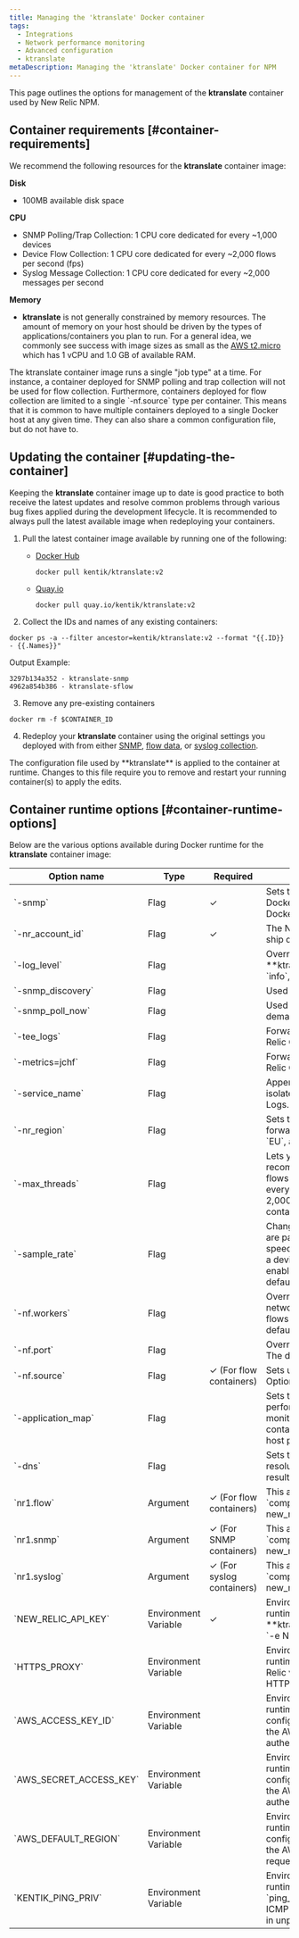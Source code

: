 ```yaml
---
title: Managing the 'ktranslate' Docker container
tags:
  - Integrations
  - Network performance monitoring
  - Advanced configuration
  - ktranslate
metaDescription: Managing the 'ktranslate' Docker container for NPM
---
```


This page outlines the options for management of the **ktranslate** container used by New Relic NPM.

## Container requirements [#container-requirements]

We recommend the following resources for the **ktranslate** container image:

**Disk**

 * 100MB available disk space

**CPU**

 * SNMP Polling/Trap Collection: 1 CPU core dedicated for every ~1,000 devices
 * Device Flow Collection: 1 CPU core dedicated for every ~2,000 flows per second (fps)
 * Syslog Message Collection: 1 CPU core dedicated for every ~2,000 messages per second

**Memory**

 * **ktranslate** is not generally constrained by memory resources. The amount of memory on your host should be driven by the types of applications/containers you plan to run. For a general idea, we commonly see success with image sizes as small as the [AWS t2.micro](https://aws.amazon.com/ec2/instance-types/t2/) which has 1 vCPU and 1.0 GB of available RAM.

<Callout variant="tip">
  The ktranslate container image runs a single "job type" at a time. For instance, a container deployed for SNMP polling and trap collection will not be used for flow collection. Furthermore, containers deployed for flow collection are limited to a single `-nf.source` type per container. This means that it is common to have multiple containers deployed to a single Docker host at any given time. They can also share a common configuration file, but do not have to.
</Callout>

## Updating the container [#updating-the-container]

Keeping the **ktranslate** container image up to date is good practice to both receive the latest updates and resolve common problems through various bug fixes applied during the development lifecycle. It is recommended to always pull the latest available image when redeploying your containers.

1. Pull the latest container image available by running one of the following:
    * [Docker Hub](https://hub.docker.com/)
      ```shell
      docker pull kentik/ktranslate:v2
      ```
    * [Quay.io](https://quay.io/)
      ```shell
      docker pull quay.io/kentik/ktranslate:v2
      ```

2. Collect the IDs and names of any existing containers:

  ```shell
  docker ps -a --filter ancestor=kentik/ktranslate:v2 --format "{{.ID}} - {{.Names}}"
  ```

  Output Example:

  ```
  3297b134a352 - ktranslate-snmp
  4962a854b386 - ktranslate-sflow
  ```

3. Remove any pre-existing containers

  ```shell
  docker rm -f $CONTAINER_ID
  ```

4. Redeploy your **ktranslate** container using the original settings you deployed with from either [SNMP](/docs/network-performance-monitoring/setup-performance-monitoring/snmp-performance-monitoring), [flow data](/docs/network-performance-monitoring/setup-performance-monitoring/network-flow-monitoring), or [syslog collection](/docs/network-performance-monitoring/setup-performance-monitoring/network-syslog-monitoring).

<Callout variant="important">
  The configuration file used by **ktranslate** is applied to the container at runtime. Changes to this file require you to remove and restart your running container(s) to apply the edits.
</Callout>

## Container runtime options [#container-runtime-options]

Below are the various options available during Docker runtime for the **ktranslate** container image:

<table>
  <thead>
    <tr>
      <th style={{ width: "200px" }}>
        Option name
      </th>
      <th>
        Type
      </th>
      <th>
        Required
      </th>
      <th>
        Description
      </th>
    </tr>
  </thead>
    <tbody>
    <tr>
      <td>
        `-snmp`
      </td>
      <td>
        Flag
      </td>
      <td>✓</td>
      <td>
        Sets the path to the `snmp-base.yaml` file on the Docker container, based on the volume mount from the Docker host passed as an option during runtime.
      </td>
    </tr>
    <tr>
      <td>
        `-nr_account_id`
      </td>
      <td>
        Flag
      </td>
      <td>✓</td>
      <td>
        The New Relic One account ID that **ktranslate** will ship data to.
      </td>
    </tr>
    <tr>
      <td>
        `-log_level`
      </td>
      <td>
        Flag
      </td>
      <td></td>
      <td>
        Overrides the default **info** log level for **ktranslate**. The available options are `debug`, `info`, `warn`, or `error`.
      </td>
    </tr>
    <tr>
      <td>
        `-snmp_discovery`
      </td>
      <td>
        Flag
      </td>
      <td></td>
      <td>
        Used to setup the container in SNMP discovery mode.
      </td>
    </tr>
    <tr>
      <td>
        `-snmp_poll_now`
      </td>
      <td>
        Flag
      </td>
      <td></td>
      <td>
        Used to setup the container to poll a target device on-demand.
      </td>
    </tr>
    <tr>
      <td>
        `-tee_logs`
      </td>
      <td>
        Flag
      </td>
      <td></td>
      <td>
        Forwards Docker logs from **ktranslate** into New Relic One Logs.
      </td>
    </tr>
    <tr>
      <td>
        `-metrics=jchf`
      </td>
      <td>
        Flag
      </td>
      <td></td>
      <td>
        Forwards health metrics from **ktranslate** into New Relic One.
      </td>
    </tr>
    <tr>
      <td>
        `-service_name`
      </td>
      <td>
        Flag
      </td>
      <td></td>
      <td>
        Appended to the container name in Docker logs to help isolate logs from various containers in New Relic One Logs.
      </td>
    </tr>
    <tr>
      <td>
        `-nr_region`
      </td>
      <td>
        Flag
      </td>
      <td></td>
      <td>
        Sets the regional API endpoints for **ktranslate** to forward telemetry to New Relic One. Options are `US`, `EU`, and `GOV` (FedRAMP).
      </td>
    </tr>
    <tr>
      <td>
        `-max_threads`
      </td>
      <td>
        Flag
      </td>
      <td></td>
      <td>
        Lets you process higher volumes of data. We recommend one CPU core available for every 2,000 flows per second (fps) of network flow data sent, or every 1,000 SNMP devices being monitored, or every 2,000 syslog messages per second collected by a container. The default is `1`.
      </td>
    </tr>
    <tr>
      <td>
        `-sample_rate`
      </td>
      <td>
        Flag
      </td>
      <td></td>
      <td>
        Changes the default sample rate value at which flows are passed to New Relic One Events. This does not speed up the local configuration of flow sample rate on a device, but it can slow it down. Setting this to `1` will enable capturing all flows sent to the container. The default is `1000`.
      </td>
    </tr>
    <tr>
      <td>
        `-nf.workers`
      </td>
      <td>
        Flag
      </td>
      <td></td>
      <td>
        Overrides the number of workers used in processing network packets. Use one worker for every 4,000 of flows per second (fps) of network flow data sent. The default is `1`.
      </td>
    </tr>
    <tr>
      <td>
        `-nf.port`
      </td>
      <td>
        Flag
      </td>
      <td></td>
      <td>
        Overrides the listening port for incoming flow packets. The default is `9995`.
      </td>
    </tr>
    <tr>
      <td>
        `-nf.source`
      </td>
      <td>
        Flag
      </td>
      <td>✓ (For flow containers)</td>
      <td>
        Sets up the type of flow this container will process. Options are `ipfix`, `netflow5`, `netflow9`, and `sflow`.
      </td>
    </tr>
    <tr>
      <td>
        `-application_map`
      </td>
      <td>
        Flag
      </td>
      <td></td>
      <td>
        Sets the path to an [application map](/docs/network-performance-monitoring/setup-performance-monitoring/advanced-config) file on the Docker container, based on a volume mount from the Docker host passed as an option during runtime.
      </td>
    </tr>
    <tr>
      <td>
        `-dns`
      </td>
      <td>
        Flag
      </td>
      <td></td>
      <td>
        Sets the `IP:Port` for **ktranslate** to use during DNS resolution of IP addresses. Setting this affects the results for the `dst_host` and `src_host` fields.
      </td>
    </tr>
    <tr>
      <td>
        `nr1.flow`
      </td>
      <td>
        Argument
      </td>
      <td>✓ (For flow containers)</td>
      <td>
        This argument statically sets the following flags: `compression: gzip`, `sink: new_relic`, `format: new_relic`, `max_before_sample: 100`, `flow_only:true`.
      </td>
    </tr>
    <tr>
      <td>
        `nr1.snmp`
      </td>
      <td>
        Argument
      </td>
      <td>✓ (For SNMP containers)</td>
      <td>
        This argument statically sets the following options: `compression: gzip`, `sink: new_relic`, `format: new_relic_metric`, `max_flows_per_message: 100`.
      </td>
    </tr>
    <tr>
      <td>
        `nr1.syslog`
      </td>
      <td>
        Argument
      </td>
      <td>✓ (For syslog containers)</td>
      <td>
        This argument statically sets the following flags: `compression: gzip`, `sink: new_relic`, `format: new_relic_metric`, `syslog:"0.0.0.0:5143"`.
      </td>
    </tr>
    <tr>
      <td>
        `NEW_RELIC_API_KEY`
      </td>
      <td>
        Environment Variable
      </td>
      <td>✓</td>
      <td>
        Environment variable that must be used during Docker runtime to hold the New Relic license key for **ktranslate** to send data to the New Relic APIs. Ex: `-e NEW_RELIC_API_KEY=$LICENSE_KEY`.
      </td>
    </tr>
    <tr>
      <td>
        `HTTPS_PROXY`
      </td>
      <td>
        Environment Variable
      </td>
      <td></td>
      <td>
        Environment variable that can be used during Docker runtime to setup **ktranslate** to ship data to New Relic via proxy. Ex: `-e HTTPS_PROXY=https://user:password@hostname:port`.
      </td>
    </tr>
    <tr>
      <td>
        `AWS_ACCESS_KEY_ID`
      </td>
      <td>
        Environment Variable
      </td>
      <td></td>
      <td>
        Environment variable that can be used during Docker runtime to setup **ktranslate's** SNMPv3 configuration to use AWS Secrets Manager. Specifies the AWS access key used as part of the credentials to authenticate the user.
      </td>
    </tr>
    <tr>
      <td>
        `AWS_SECRET_ACCESS_KEY`
      </td>
      <td>
        Environment Variable
      </td>
      <td></td>
      <td>
        Environment variable that can be used during Docker runtime to setup **ktranslate's** SNMPv3 configuration to use AWS Secrets Manager. Specifies the AWS secret key used as part of the credentials to authenticate the user.
      </td>
    </tr>
    <tr>
      <td>
        `AWS_DEFAULT_REGION`
      </td>
      <td>
        Environment Variable
      </td>
      <td></td>
      <td>
        Environment variable that can be used during Docker runtime to setup **ktranslate's** SNMPv3 configuration to use AWS Secrets Manager. Specifies the AWS Region to send requests to for commands requested using this profile.
      </td>
    </tr>
    <tr>
      <td>
        `KENTIK_PING_PRIV`
      </td>
      <td>
        Environment Variable
      </td>
      <td></td>
      <td>
        Environment variable that can be used during Docker runtime to setup **ktranslate's** `response_time` | `ping_only` configuration to use privileged mode for ICMP packets instead of the default UDP packets used in unprivileged mode.
      </td>
    </tr>
    </tbody>
</table>
